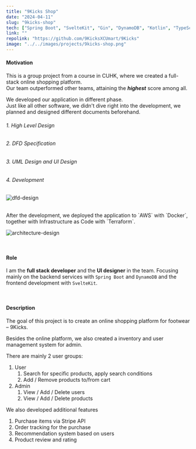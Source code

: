 ```yaml
---
title: "9Kicks Shop"
date: "2024-04-11"
slug: "9kicks-shop"
tech: ["Spring Boot", "SvelteKit", "Gin", "DynamoDB", "Kotlin", "TypeScript", "Go", "AWS"]
link: ""
repolink: "https://github.com/9KicksXCUmart/9Kicks"
image: "../../images/projects/9kicks-shop.png"
---
```

#### **Motivation**
This is a group project from a course in CUHK, where we created a full-stack online shopping platform.\
Our team outperformed other teams, attaining the ***highest*** score among all.

We developed our application in different phase.\
Just like all other software, we didn't dive right into the development, we planned and designed different documents beforehand.
###### 1. High Level Design
###### 2. DFD Specification
###### 3. UML Design and UI Design
###### 4. Development
![dfd-design](../../images/projects/9kicks-shop/9kicks-dfd-design.png)

<br />
After the development, we deployed the application to `AWS` with `Docker`,
together with Infrastructure as Code with `Terraform`.

![architecture-design](../../images/projects/9kicks-shop/9kicks-architecture-design.png)

<br />

#### **Role**
I am the **full stack developer** and the **UI designer** in the team.
Focusing mainly on the backend services with `Spring Boot` and `DynamoDB` and the frontend development with `SvelteKit`.

<br />

#### **Description**
The goal of this project is to create an online shopping platform for footwear – 9Kicks.

Besides the online platform, we also created a inventory and user management system for admin.

There are mainly 2 user groups:
1. User
    1. Search for specific products, apply search conditions
    2. Add / Remove products to/from cart
2. Admin
    1. View / Add / Delete users
    2. View / Add / Delete products

We also developed additional features
1. Purchase items via Stripe API
2. Order tracking for the purchase
3. Recommendation system based on users
4. Product review and rating